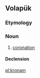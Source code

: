 ==Volapük==

===Etymology===
{{suffix|kron|am|lang=vo}}

===Noun===
{{vo-noun}}

# [[coronation]]

====Declension====
{{vo-decl-noun}}

[[pl:kronam]]